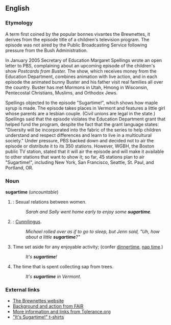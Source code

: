 ==English==

===Etymology===
{{rfc}} <!-- needs to be NPOV, needs to be less encyclopaedic-->

A term first coined by the popular bonnes vivantes the Brewnettes, it derives from the episode title of a children's television program. The episode was not aired by the Public Broadcasting Service following pressure from the Bush Administration. 

In January 2005 Secretary of Education Margaret Spellings wrote an open letter to PBS, complaining about an upcoming episode of the children's show ''Postcards from Buster.'' The show, which receives money from the Education Department, combines animation with live action, and in each episode the animated bunny Buster and his father visit real families all over the country. Buster has met Mormons in Utah, Hmong in Wisconsin, Pentecostal Christians, Muslims, and Orthodox Jews.

Spellings objected to the episode "Sugartime!", which shows how maple syrup is made. The episode takes places in Vermont and features a little girl whose parents are a lesbian couple. (Civil unions are legal in the state.) Spellings said that the episode violates the Education Department grant that helped fund the program, despite the fact that the grant language states: "Diversity will be incorporated into the fabric of the series to help children understand and respect differences and learn to live in a multicultural society." Under pressure, PBS backed down and decided not to air the episode or distribute it to its 350 stations. However, WGBH, the Boston public TV station, stated that it will air the episode and will make it available to other stations that want to show it; so far, 45 stations plan to air "Sugartime!", including New York, San Francisco, Seattle, St. Paul, and Portland, OR.

===Noun===
'''sugartime'''  (''uncountable'')
# {{slang}}: Sexual relations between women.
#: ''Sarah and Sally went home early to enjoy some '''sugartime'''.''
# {{slang}}: [[cunnilingus|Cunnilingus]].
#: ''Michael rolled over as if to go to sleep, but Jenn said, "Uh, how about a little '''sugartime'''?"''
# Time set aside for any enjoyable activity; (confer [[dinnertime]], [[nap time]].)
#: ''It's '''sugartime'''!''
# The time that is spent collecting sap from trees.
#: ''It's '''sugartime''' in Vermont.''

===External links===
* [http://www.brewnettes.com The Brewnettes website]
* [http://www.fair.org/activism/pbs-buster.html Background and action from FAIR]
* [http://www.tolerance.org/news/article_tol.jsp?id=1156 More information and links from Tolerance.org]
* [http://www.brewnettes.com/sugartime.html "It's Sugartime!" t-shirts]